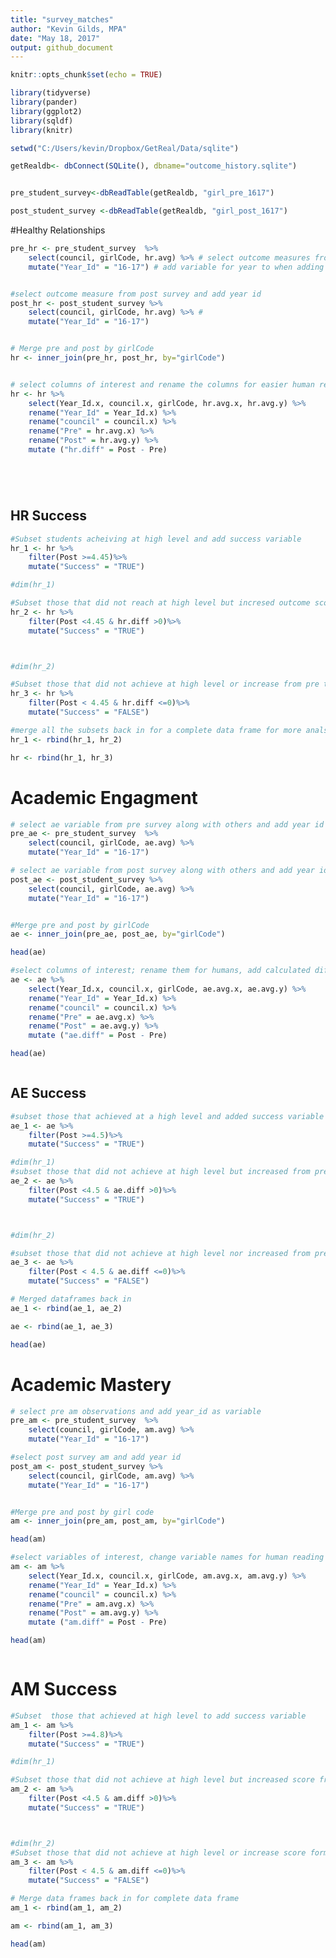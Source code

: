 ```yaml
---
title: "survey_matches"
author: "Kevin Gilds, MPA"
date: "May 18, 2017"
output: github_document
---
```


```r
knitr::opts_chunk$set(echo = TRUE)
```



```r
library(tidyverse)
library(pander)
library(ggplot2)
library(sqldf)
library(knitr)


```

```r
setwd("C:/Users/kevin/Dropbox/GetReal/Data/sqlite")

getRealdb<- dbConnect(SQLite(), dbname="outcome_history.sqlite")


pre_student_survey<-dbReadTable(getRealdb, "girl_pre_1617") 

post_student_survey <-dbReadTable(getRealdb, "girl_post_1617")

```

#Healthy Relationships
```r
pre_hr <- pre_student_survey  %>%
    select(council, girlCode, hr.avg) %>% # select outcome measures from pre and other variables
    mutate("Year_Id" = "16-17") # add variable for year to when adding to db


#select outcome measure from post survey and add year id 
post_hr <- post_student_survey %>%
    select(council, girlCode, hr.avg) %>% #
    mutate("Year_Id" = "16-17")


# Merge pre and post by girlCode
hr <- inner_join(pre_hr, post_hr, by="girlCode")


# select columns of interest and rename the columns for easier human reading. Add column to calculate difference between Pre and Post
hr <- hr %>%
    select(Year_Id.x, council.x, girlCode, hr.avg.x, hr.avg.y) %>%
    rename("Year_Id" = Year_Id.x) %>%
    rename("council" = council.x) %>%
    rename("Pre" = hr.avg.x) %>%
    rename("Post" = hr.avg.y) %>%
    mutate ("hr.diff" = Post - Pre)






```
## HR Success

```r

#Subset students acheiving at high level and add success variable
hr_1 <- hr %>%
    filter(Post >=4.45)%>%
    mutate("Success" = "TRUE")

#dim(hr_1)

#Subset those that did not reach at high level but incresed outcome score and add success variable 
hr_2 <- hr %>%
    filter(Post <4.45 & hr.diff >0)%>%
    mutate("Success" = "TRUE")



#dim(hr_2)

#Subset those that did not achieve at high level or increase from pre to post
hr_3 <- hr %>%
    filter(Post < 4.45 & hr.diff <=0)%>%
    mutate("Success" = "FALSE")

#merge all the subsets back in for a complete data frame for more analsysis laster. 
hr_1 <- rbind(hr_1, hr_2)

hr <- rbind(hr_1, hr_3)


```

# Academic Engagment

```r
# select ae variable from pre survey along with others and add year id
pre_ae <- pre_student_survey  %>%
    select(council, girlCode, ae.avg) %>%
    mutate("Year_Id" = "16-17")

# select ae variable from post survey along with others and add year id
post_ae <- post_student_survey %>%
    select(council, girlCode, ae.avg) %>%
    mutate("Year_Id" = "16-17")


#Merge pre and post by girlCode
ae <- inner_join(pre_ae, post_ae, by="girlCode")

head(ae)

#select columns of interest; rename them for humans, add calculated difference field. 
ae <- ae %>%
    select(Year_Id.x, council.x, girlCode, ae.avg.x, ae.avg.y) %>%
    rename("Year_Id" = Year_Id.x) %>%
    rename("council" = council.x) %>%
    rename("Pre" = ae.avg.x) %>%
    rename("Post" = ae.avg.y) %>%
    mutate ("ae.diff" = Post - Pre)

head(ae)



```

## AE Success

```r

#subset those that achieved at a high level and added success variable
ae_1 <- ae %>%
    filter(Post >=4.5)%>%
    mutate("Success" = "TRUE")

#dim(hr_1)
#subset those that did not achieve at high level but increased from pre and post and added success variable
ae_2 <- ae %>%
    filter(Post <4.5 & ae.diff >0)%>%
    mutate("Success" = "TRUE")



#dim(hr_2)

#subset those that did not achieve at high level nor increased from pre to post; add success variable. 
ae_3 <- ae %>%
    filter(Post < 4.5 & ae.diff <=0)%>%
    mutate("Success" = "FALSE")

# Merged dataframes back in 
ae_1 <- rbind(ae_1, ae_2)

ae <- rbind(ae_1, ae_3)

head(ae)

```

# Academic Mastery

```r

# select pre am observations and add year_id as variable 
pre_am <- pre_student_survey  %>%
    select(council, girlCode, am.avg) %>%
    mutate("Year_Id" = "16-17")

#select post survey am and add year id
post_am <- post_student_survey %>%
    select(council, girlCode, am.avg) %>%
    mutate("Year_Id" = "16-17")


#Merge pre and post by girl code
am <- inner_join(pre_am, post_am, by="girlCode")

head(am)

#select variables of interest, change variable names for human reading and create calculated field.  
am <- am %>%
    select(Year_Id.x, council.x, girlCode, am.avg.x, am.avg.y) %>%
    rename("Year_Id" = Year_Id.x) %>%
    rename("council" = council.x) %>%
    rename("Pre" = am.avg.x) %>%
    rename("Post" = am.avg.y) %>%
    mutate ("am.diff" = Post - Pre)

head(am)



```

# AM Success

```r

#Subset  those that achieved at high level to add success variable
am_1 <- am %>%
    filter(Post >=4.8)%>%
    mutate("Success" = "TRUE")

#dim(hr_1)

#Subset those that did not achieve at high level but increased score from pre to post, add success variable. 
am_2 <- am %>%
    filter(Post <4.5 & am.diff >0)%>%
    mutate("Success" = "TRUE")



#dim(hr_2)
#Subset those that did not achieve at high level or increase score form pre to post and added success variable. 
am_3 <- am %>%
    filter(Post < 4.5 & am.diff <=0)%>%
    mutate("Success" = "FALSE")

# Merge data frames back in for complete data frame 
am_1 <- rbind(am_1, am_2)

am <- rbind(am_1, am_3)

head(am)


```

